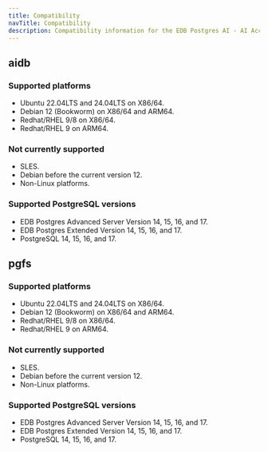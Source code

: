 ```yaml
---
title: Compatibility
navTitle: Compatibility
description: Compatibility information for the EDB Postgres AI - AI Accelerator Pipelines.
---
```


## aidb

### Supported platforms

* Ubuntu 22.04LTS and 24.04LTS on X86/64.
* Debian 12 (Bookworm) on X86/64 and ARM64.
* Redhat/RHEL 9/8 on X86/64.
* Redhat/RHEL 9 on ARM64.

### Not currently supported

* SLES.
* Debian before the current version 12.
* Non-Linux platforms.

### Supported PostgreSQL versions

* EDB Postgres Advanced Server Version 14, 15, 16, and 17.
* EDB Postgres Extended Version 14, 15, 16, and 17.
* PostgreSQL 14, 15, 16, and 17.

## pgfs

### Supported platforms

* Ubuntu 22.04LTS and 24.04LTS on X86/64.
* Debian 12 (Bookworm) on X86/64 and ARM64.
* Redhat/RHEL 9/8 on X86/64.
* Redhat/RHEL 9 on ARM64.

### Not currently supported

* SLES.
* Debian before the current version 12.
* Non-Linux platforms.

### Supported PostgreSQL versions

* EDB Postgres Advanced Server Version 14, 15, 16, and 17.
* EDB Postgres Extended Version 14, 15, 16, and 17.
* PostgreSQL 14, 15, 16, and 17.
